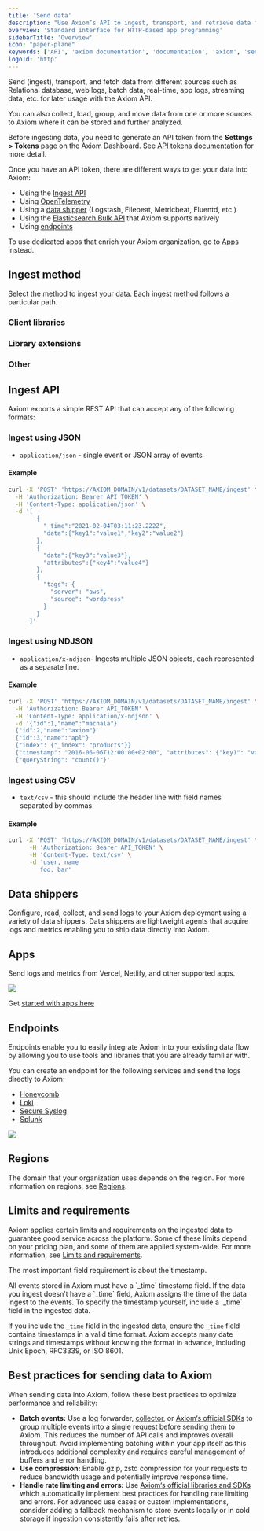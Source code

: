 ```yaml
---
title: 'Send data'
description: "Use Axiom’s API to ingest, transport, and retrieve data from different sources such as relational databases, web logs, app logs, and kubernetes."
overview: 'Standard interface for HTTP-based app programming'
sidebarTitle: 'Overview'
icon: "paper-plane"
keywords: ['API', 'axiom documentation', 'documentation', 'axiom', 'send data', 'data shippers', 'apps', 'elasticsearch', 'endpoints', 'json', 'ndjson', 'csv']
logoId: 'http'
---
```



Send (ingest), transport, and fetch data from different sources such as Relational database, web logs, batch data, real-time, app logs, streaming data, etc. for later usage with the Axiom API.

You can also collect, load, group, and move data from one or more sources to Axiom where it can be stored and further analyzed.

Before ingesting data, you need to generate an API token from the **Settings > Tokens** page on the Axiom Dashboard. See [API tokens documentation](/reference/tokens) for more detail.

Once you have an API token, there are different ways to get your data into Axiom:

- Using the [Ingest API](#ingest-api)
- Using [OpenTelemetry](/send-data/opentelemetry)
- Using a [data shipper](#data-shippers) (Logstash, Filebeat, Metricbeat, Fluentd, etc.)
- Using the [Elasticsearch Bulk API](/send-data/elasticsearch-bulk-api) that Axiom supports natively
- Using [endpoints](#endpoints)

To use dedicated apps that enrich your Axiom organization, go to [Apps](/apps/introduction) instead.

## Ingest method

Select the method to ingest your data. Each ingest method follows a particular path.

### Client libraries

<CardGroup cols={2}>
  <Card
    title="JavaScript"
    icon="js"
    href="/guides/javascript"
  >
  </Card>
  <Card
    title="Go"
    icon="golang"
    href="/guides/go"
  >
  </Card>
  <Card
    title="Rust"
    icon="rust"
    href="/guides/rust"
  >
  </Card>
  <Card
    title="Python"
    icon="python"
    href="/guides/python"
  >
  </Card>
</CardGroup>

### Library extensions

<CardGroup>
  <Card
    title="Next.js"
    href="/send-data/nextjs"
  >
  </Card>
  <Card
    title="Rust Tracing"
    href="https://github.com/axiomhq/tracing-axiom"
  >
  </Card>
  <Card
    title="Winston"
    href="/guides/winston"
  >
  </Card>
  <Card
    title="Pino"
    href="/guides/pino"
  >
  </Card>
    <Card
    title="Logrus"
    href="/guides/logrus"
  >
  </Card>
    <Card
    title="Apex"
    href="/guides/apex"
  >
  </Card>
    <Card
    title="Zap"
    href="/guides/zap"
  >
  </Card>
    <Card
    title="Python logging"
    href="https://github.com/axiomhq/axiom-py/blob/main/src/axiom_py/logging.py"
  >
  </Card>
    <Card
    title="Go OTel"
    href="/guides/opentelemetry-go"
  >
  </Card>
</CardGroup>

### Other

<CardGroup>
  <Card
    title="API"
    href="/send-data/ingest#ingest-api"
  >
  </Card>
  <Card
    title="Elastic Bulk Endpoint"
    href="/send-data/elasticsearch-bulk-api"
  >
  </Card>
  <Card
    title="CLI"
    href="/reference/cli"
  >
  </Card>
</CardGroup>

## Ingest API

Axiom exports a simple REST API that can accept any of the following formats:

### Ingest using JSON

- `application/json` - single event or JSON array of events

#### Example

```bash
curl -X 'POST' 'https://AXIOM_DOMAIN/v1/datasets/DATASET_NAME/ingest' \
  -H 'Authorization: Bearer API_TOKEN' \
  -H 'Content-Type: application/json' \
  -d '[
        {
          "_time":"2021-02-04T03:11:23.222Z",
          "data":{"key1":"value1","key2":"value2"}
        },
        {
          "data":{"key3":"value3"},
          "attributes":{"key4":"value4"}
        },
        {
          "tags": {
            "server": "aws",
            "source": "wordpress"
          }
        }
      ]'
```

<Info>
<ReplaceDomain />
<ReplaceDatasetToken />
</Info>

### Ingest using NDJSON

- `application/x-ndjson`- Ingests multiple JSON objects, each represented as a separate line.

#### Example

```bash
curl -X 'POST' 'https://AXIOM_DOMAIN/v1/datasets/DATASET_NAME/ingest' \
  -H 'Authorization: Bearer API_TOKEN' \
  -H 'Content-Type: application/x-ndjson' \
  -d '{"id":1,"name":"machala"}
  {"id":2,"name":"axiom"}
  {"id":3,"name":"apl"}
  {"index": {"_index": "products"}}
  {"timestamp": "2016-06-06T12:00:00+02:00", "attributes": {"key1": "value1","key2": "value2"}}
  {"queryString": "count()"}'
```

<Info>
<ReplaceDomain />
<ReplaceDatasetToken />
</Info>

### Ingest using CSV

- `text/csv` - this should include the header line with field names separated by commas

#### Example

```bash
curl -X 'POST' 'https://AXIOM_DOMAIN/v1/datasets/DATASET_NAME/ingest' \
      -H 'Authorization: Bearer API_TOKEN' \
      -H 'Content-Type: text/csv' \
      -d 'user, name
         foo, bar'
```

<Info>
<ReplaceDomain />
<ReplaceDatasetToken />
</Info>

## Data shippers

Configure, read, collect, and send logs to your Axiom deployment using a variety of data shippers. Data shippers are lightweight agents that acquire logs and metrics enabling you to ship data directly into Axiom.

<CardGroup cols={2}>
  <Card
    title="AWS CloudFront"
    href="/send-data/cloudfront"
  >
  </Card>
  <Card
    title="Amazon CloudWatch"
    href="/send-data/cloudwatch"
  >
  </Card>
  <Card
    title="Elastic Beats"
    href="/send-data/elastic-beats"
  >
  </Card>
  <Card
    title="Fluent Bit"
    href="/send-data/fluent-bit"
  >
  </Card>
    <Card
    title="Fluentd"
    href="/send-data/fluentd"
  >
  </Card>
  <Card
    title="Heroku Log Drains"
    href="/send-data/heroku-log-drains"
  >
  </Card>
  <Card
    title="Kubernetes"
    href="/send-data/kubernetes"
  >
  </Card>
  <Card
    title="Logstash"
    href="/send-data/logstash"
  >
  </Card>
    <Card
    title="Loki Multiplexer"
    href="/send-data/loki-multiplexer"
  >
  </Card>
  <Card
    title="Syslog Proxy"
    href="/send-data/syslog-proxy"
  >
  </Card>
  <Card
    title="Vector"
    href="/send-data/vector"
  >
  </Card>
</CardGroup>

## Apps

Send logs and metrics from Vercel, Netlify, and other supported apps.

<Frame>
  <img src="/doc-assets/shots/integrations-2.png" />
</Frame>

Get [started with apps here](/apps/introduction)

## Endpoints

Endpoints enable you to easily integrate Axiom into your existing data flow by allowing you to use tools and libraries that you are already familiar with.

You can create an endpoint for the following services and send the logs directly to Axiom:

- [Honeycomb](/endpoints/honeycomb)
- [Loki](/endpoints/loki)
- [Secure Syslog](/send-data/secure-syslog)
- [Splunk](/endpoints/splunk)

<Frame>
  <img src="/doc-assets/shots/endpoints-356.png" />
</Frame>

## Regions

The domain that your organization uses depends on the region. For more information on regions, see [Regions](/reference/regions).

## Limits and requirements

Axiom applies certain limits and requirements on the ingested data to guarantee good service across the platform. Some of these limits depend on your pricing plan, and some of them are applied system-wide. For more information, see [Limits and requirements](/reference/field-restrictions).

The most important field requirement is about the timestamp.

<Note>
All events stored in Axiom must have a `_time` timestamp field. If the data you ingest doesn’t have a `_time` field, Axiom assigns the time of the data ingest to the events. To specify the timestamp yourself, include a `_time` field in the ingested data.
</Note>

If you include the `_time` field in the ingested data, ensure the `_time` field contains timestamps in a valid time format. Axiom accepts many date strings and timestamps without knowing the format in advance, including Unix Epoch, RFC3339, or ISO 8601.

## Best practices for sending data to Axiom

When sending data into Axiom, follow these best practices to optimize performance and reliability:
- **Batch events:** Use a log forwarder, [collector](#data-shippers), or [Axiom‘s official SDKs](#client-libraries) to group multiple events into a single request before sending them to Axiom. This reduces the number of API calls and improves overall throughput. Avoid implementing batching within your app itself as this introduces additional complexity and requires careful management of buffers and error handling.
- **Use compression:** Enable gzip, zstd compression for your requests to reduce bandwidth usage and potentially improve response time.
- **Handle rate limiting and errors:** Use [Axiom‘s official libraries and SDKs](#client-libraries) which automatically implement best practices for handling rate limiting and errors. For advanced use cases or custom implementations, consider adding a fallback mechanism to store events locally or in cold storage if ingestion consistently fails after retries.